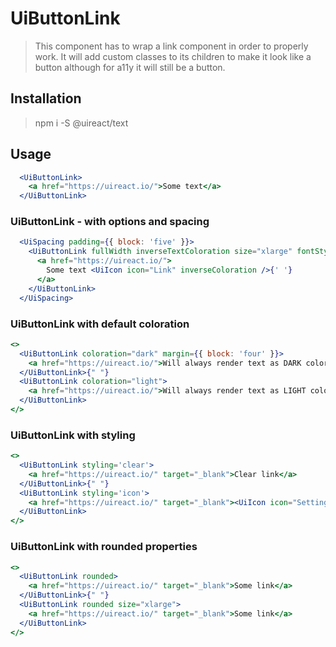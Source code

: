
# UiButtonLink

<Metadata packageName='text' packageJson={packageJson} />

> This component has to wrap a link component in order to properly work. It will add custom classes to its children to make it look like a button although for a11y it will still be a button.

## Installation

> npm i -S @uireact/text

## Usage

```jsx live scope={{UiButtonLink}}
  <UiButtonLink>
    <a href="https://uireact.io/">Some text</a>
  </UiButtonLink>
```

### UiButtonLink - with options and spacing

```jsx live scope={{UiButtonLink, UiSpacing, UiIcon}}
  <UiSpacing padding={{ block: 'five' }}>
    <UiButtonLink fullWidth inverseTextColoration size="xlarge" fontStyle="italic" padding={{ block: 'five' }}>
      <a href="https://uireact.io/">
        Some text <UiIcon icon="Link" inverseColoration />{' '}
      </a>
    </UiButtonLink>
  </UiSpacing>
```

### UiButtonLink with default coloration

```jsx live scope={{UiButtonLink}}
<>
  <UiButtonLink coloration="dark" margin={{ block: 'four' }}>
    <a href="https://uireact.io/">Will always render text as DARK coloration</a>
  </UiButtonLink>{" "}
  <UiButtonLink coloration="light">
    <a href="https://uireact.io/">Will always render text as LIGHT coloration</a>
  </UiButtonLink>
</>
```

### UiButtonLink with styling

```jsx live scope={{UiButtonLink, UiIcon}}
<>
  <UiButtonLink styling='clear'>
    <a href="https://uireact.io/" target="_blank">Clear link</a>
  </UiButtonLink>{" "}
  <UiButtonLink styling='icon'>
    <a href="https://uireact.io/" target="_blank"><UiIcon icon="SettingsBig" /></a>
  </UiButtonLink>
</>
```

### UiButtonLink with rounded properties

```jsx live scope={{UiButtonLink, UiIcon}}
<>
  <UiButtonLink rounded>
    <a href="https://uireact.io/" target="_blank">Some link</a>
  </UiButtonLink>{" "}
  <UiButtonLink rounded size="xlarge">
    <a href="https://uireact.io/" target="_blank">Some link</a>
  </UiButtonLink>
</>
```
